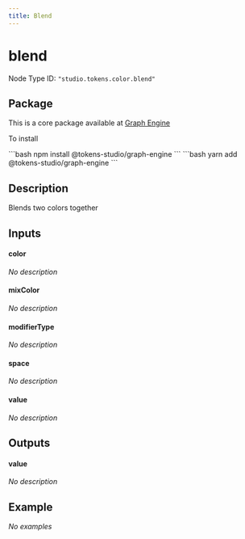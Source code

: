 ```yaml
---
title: Blend
---
```



# blend

Node Type ID: `"studio.tokens.color.blend"`

## Package 

This is a core package available at [Graph Engine](https://www.npmjs.com/package/@tokens-studio/graph-engine)

To install 

<Tabs>
  <TabItem value="npm" label="NPM" default>
```bash
npm install @tokens-studio/graph-engine
```
  </TabItem>
  <TabItem value="yarn" label="Yarn">
```bash
yarn add @tokens-studio/graph-engine
```
  </TabItem>
</Tabs>



## Description
Blends two colors together

## Inputs


#### color

*No description*




#### mixColor

*No description*




#### modifierType

*No description*




#### space

*No description*




#### value

*No description*




## Outputs


#### value

*No description*





## Example

*No examples*

